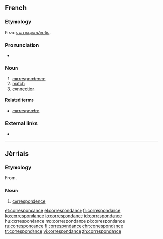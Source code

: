 ==French==

===Etymology===
From {{etyl|ML.|fr}} ''[[correspondentia]]''.

===Pronunciation===
* {{audio|Fr-correspondance.ogg|Audio|lang=fr}}

===Noun===
{{fr-noun|f}}

# [[correspondence]]
# [[match]]
# [[connection]]

====Related terms====
* [[correspondre]]

===External links===
* {{R:TLFi}}

----

==Jèrriais==

===Etymology===
From {{etyl|ML.|roa-jer}} {{term|correspondentia|lang=la}}.

===Noun===
{{roa-jer-noun|f}}

# [[correspondence]]

[[et:correspondance]]
[[el:correspondance]]
[[fr:correspondance]]
[[ko:correspondance]]
[[io:correspondance]]
[[id:correspondance]]
[[hu:correspondance]]
[[mg:correspondance]]
[[pl:correspondance]]
[[ru:correspondance]]
[[fi:correspondance]]
[[chr:correspondance]]
[[tr:correspondance]]
[[vi:correspondance]]
[[zh:correspondance]]